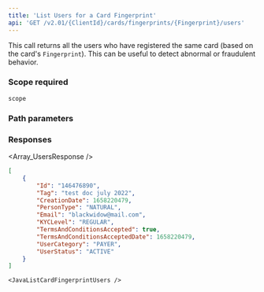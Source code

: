 ```yaml
---
title: 'List Users for a Card Fingerprint'  
api: 'GET /v2.01/{ClientId}/cards/fingerprints/{Fingerprint}/users'  
---
```


  

This call returns all the users who have registered the same card (based on the card's `Fingerprint`). This can be useful to detect abnormal or fraudulent behavior.  

### Scope required
`scope`

### Path parameters  

<Fingerprint />  

### Responses  

<AccordionGroup><Accordion title="200">  

<Array_UsersResponse /></Accordion></AccordionGroup>  

<ResponseExample>  

```json 200  
[
    {
        "Id": "146476890",
        "Tag": "test doc july 2022",
        "CreationDate": 1658220479,
        "PersonType": "NATURAL",
        "Email": "blackwidow@mail.com",
        "KYCLevel": "REGULAR",
        "TermsAndConditionsAccepted": true,
        "TermsAndConditionsAcceptedDate": 1658220479,
        "UserCategory": "PAYER",
        "UserStatus": "ACTIVE"
    }
]  
 ```  

</ResponseExample>

<RequestExample>

    <JavaListCardFingerprintUsers />

</RequestExample>
